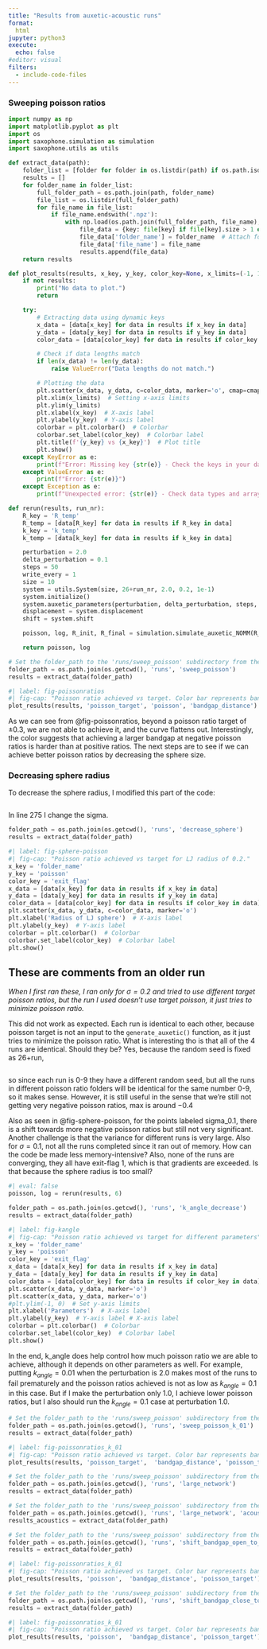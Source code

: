 ```yaml
---
title: "Results from auxetic-acoustic runs"
format:
  html
jupyter: python3
execute:
  echo: false
#editor: visual
filters:
  - include-code-files
---
```

### Sweeping poisson ratios

```python
import numpy as np
import matplotlib.pyplot as plt
import os
import saxophone.simulation as simulation
import saxophone.utils as utils
```

```python
def extract_data(path):
    folder_list = [folder for folder in os.listdir(path) if os.path.isdir(os.path.join(path, folder))]
    results = []
    for folder_name in folder_list:
        full_folder_path = os.path.join(path, folder_name)
        file_list = os.listdir(full_folder_path)
        for file_name in file_list:
            if file_name.endswith('.npz'):
                with np.load(os.path.join(full_folder_path, file_name), allow_pickle=True) as file:
                    file_data = {key: file[key] if file[key].size > 1 else file[key].item() for key in file.files}
                    file_data['folder_name'] = folder_name  # Attach folder name to the results
                    file_data['file_name'] = file_name
                    results.append(file_data)
    return results
```

```python
def plot_results(results, x_key, y_key, color_key=None, x_limits=(-1, 1), y_limits=(0, 1), cmap='jet', vmin=0, vmax=1):
    if not results:
        print("No data to plot.")
        return

    try:
        # Extracting data using dynamic keys
        x_data = [data[x_key] for data in results if x_key in data]
        y_data = [data[y_key] for data in results if y_key in data]
        color_data = [data[color_key] for data in results if color_key in data]

        # Check if data lengths match
        if len(x_data) != len(y_data):
            raise ValueError("Data lengths do not match.")

        # Plotting the data
        plt.scatter(x_data, y_data, c=color_data, marker='o', cmap=cmap, vmin=vmin, vmax=vmax)
        plt.xlim(x_limits)  # Setting x-axis limits
        plt.ylim(y_limits)
        plt.xlabel(x_key)  # X-axis label
        plt.ylabel(y_key)  # Y-axis label
        colorbar = plt.colorbar()  # Colorbar
        colorbar.set_label(color_key)  # Colorbar label
        plt.title(f'{y_key} vs {x_key}')  # Plot title
        plt.show()
    except KeyError as e:
        print(f"Error: Missing key {str(e)} - Check the keys in your datasets.")
    except ValueError as e:
        print(f"Error: {str(e)}")
    except Exception as e:
        print(f"Unexpected error: {str(e)} - Check data types and array shapes.")
```

```python
def rerun(results, run_nr):
    R_key = 'R_temp'
    R_temp = [data[R_key] for data in results if R_key in data]
    k_key = 'k_temp'
    k_temp = [data[k_key] for data in results if k_key in data]

    perturbation = 2.0
    delta_perturbation = 0.1
    steps = 50
    write_every = 1
    size = 10
    system = utils.System(size, 26+run_nr, 2.0, 0.2, 1e-1)
    system.initialize()
    system.auxetic_parameters(perturbation, delta_perturbation, steps, write_every)
    displacement = system.displacement
    shift = system.shift

    poisson, log, R_init, R_final = simulation.simulate_auxetic_NOMM(R_temp[0], k_temp[0], system, shift, displacement)

    return poisson, log
```

```python
# Set the folder_path to the 'runs/sweep_poisson' subdirectory from the current working directory
folder_path = os.path.join(os.getcwd(), 'runs', 'sweep_poisson')
results = extract_data(folder_path)

```

```python
#| label: fig-poissonratios
#| fig-cap: "Poisson ratio achieved vs target. Color bar represents bandgap difference."
plot_results(results, 'poisson_target', 'poisson', 'bandgap_distance')
```

::: {.notes}
As we can see from @fig-poissonratios, beyond a poisson ratio target of $\pm 0.3$, we are not able to achieve it, and the curve flattens out. Interestingly, the color suggests that achieving a larger bandgap at negative poisson ratios is harder than at positive ratios. The next steps are to see if we can achieve better poisson ratios by decreasing the sphere size. 
:::

### Decreasing sphere radius

::: {.notes}
To decrease the sphere radius, I modified this part of the code:


```.python
```
In line 275 I change the sigma.
:::

```python
folder_path = os.path.join(os.getcwd(), 'runs', 'decrease_sphere')
results = extract_data(folder_path)
```

```python
#| label: fig-sphere-poisson
#| fig-cap: "Poisson ratio achieved vs target for LJ radius of 0.2."
x_key = 'folder_name'
y_key = 'poisson'
color_key = 'exit_flag'
x_data = [data[x_key] for data in results if x_key in data]
y_data = [data[y_key] for data in results if y_key in data]
color_data = [data[color_key] for data in results if color_key in data]
plt.scatter(x_data, y_data, c=color_data, marker='o')
plt.xlabel('Radius of LJ sphere')  # X-axis label
plt.ylabel(y_key)  # Y-axis label
colorbar = plt.colorbar()  # Colorbar
colorbar.set_label(color_key)  # Colorbar label
plt.show()
```
::: {.notes}
::: {.callout-note collapse="true"}
## These are comments from an older run
*When I first ran these, I ran only for $\sigma = 0.2$ and tried to use different target poisson ratios, but the run I used doesn't use target poisson, it just tries to minimize poisson ratio.*

This did not work as expected. Each run is identical to each other, because poisson target is not an input to the `generate_auxetic()` function, as it just tries to minimize the poisson ratio. What is interesting tho is that all of the 4 runs are identical. Should they be? Yes, because the random seed is fixed as 26+run, 

```.python
```
so since each run is 0-9 they have a different random seed, but all the runs in different poisson ratio folders will be identical for the same number 0-9, so it makes sense. However, it is still useful in the sense that we're still not getting very negative poisson ratios, max is around $-0.4$
:::

Also as seen in @fig-sphere-poisson, for the points labeled sigma_0.1, there is a shift towards more negative poisson ratios but still not very significant. Another challenge is that the variance for different runs is very large. Also for $\sigma = 0.1$, not all the runs completed since it ran out of memory. How can the code be made less memory-intensive? Also, none of the runs are converging, they all have exit-flag 1, which is that gradients are exceeded. Is that because the sphere radius is too small? 
:::


```python
#| eval: false
poisson, log = rerun(results, 6)
```

```python
folder_path = os.path.join(os.getcwd(), 'runs', 'k_angle_decrease')
results = extract_data(folder_path)
```

```python
#| label: fig-kangle
#| fig-cap: "Poisson ratio achieved vs target for different parameters"
x_key = 'folder_name'
y_key = 'poisson'
color_key = 'exit_flag'
x_data = [data[x_key] for data in results if x_key in data]
y_data = [data[y_key] for data in results if y_key in data]
color_data = [data[color_key] for data in results if color_key in data]
plt.scatter(x_data, y_data, marker='o')
plt.scatter(x_data, y_data, marker='o')
#plt.ylim(-1, 0)  # Set y-axis limits
plt.xlabel('Parameters')  # X-axis label
plt.ylabel(y_key)  # Y-axis label # X-axis label
colorbar = plt.colorbar()  # Colorbar
colorbar.set_label(color_key)  # Colorbar label
plt.show()
```

::: {.notes}
In the end, k_angle does help control how much poisson ratio we are able to achieve, although it depends on other parameters as well. For example, putting $k_{angle} = 0.01$ when the perturbation is 2.0 makes most of the runs to fail prematurely and the poisson ratios achieved is not as low as $k_{angle} = 0.1$ in this case. But if I make the perturbation only 1.0, I achieve lower poisson ratios, but I also should run the $k_{angle} = 0.1$ case at perturbation 1.0. 

:::


```python
# Set the folder_path to the 'runs/sweep_poisson' subdirectory from the current working directory
folder_path = os.path.join(os.getcwd(), 'runs', 'sweep_poisson_k_01')
results = extract_data(folder_path)

```

```python
#| label: fig-poissonratios_k_01
#| fig-cap: "Poisson ratio achieved vs target. Color bar represents bandgap difference."
plot_results(results, 'poisson_target',  'bandgap_distance', 'poisson_target')
```


```python
# Set the folder_path to the 'runs/sweep_poisson' subdirectory from the current working directory
folder_path = os.path.join(os.getcwd(), 'runs', 'large_network')
results = extract_data(folder_path)

```

```python
# Set the folder_path to the 'runs/sweep_poisson' subdirectory from the current working directory
folder_path = os.path.join(os.getcwd(), 'runs', 'large_network', 'acoustic')
results_acoustics = extract_data(folder_path)

```


```python
# Set the folder_path to the 'runs/sweep_poisson' subdirectory from the current working directory
folder_path = os.path.join(os.getcwd(), 'runs', 'shift_bandgap_open_to_close')
results = extract_data(folder_path)

```

```python
#| label: fig-poissonratios_k_01
#| fig-cap: "Poisson ratio achieved vs target. Color bar represents bandgap difference."
plot_results(results, 'poisson',  'bandgap_distance', 'poisson_target')
```

```python
# Set the folder_path to the 'runs/sweep_poisson' subdirectory from the current working directory
folder_path = os.path.join(os.getcwd(), 'runs', 'shift_bandgap_close_to_open')
results = extract_data(folder_path)

```

```python
#| label: fig-poissonratios_k_01
#| fig-cap: "Poisson ratio achieved vs target. Color bar represents bandgap difference."
plot_results(results, 'poisson',  'bandgap_distance', 'poisson_target')
```